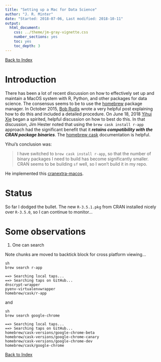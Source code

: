 ```yaml
---
title: "Setting up a Mac for Data Science"
author: "J. R. Minter"
date: "Started: 2018-07-06, Last modified: 2018-10-11"
output:
  html_document:
    css: ../theme/jm-gray-vignette.css
    number_sections: yes
    toc: yes
    toc_depth: 3
---
```

[Back to Index](../README.html)

# Introduction

There has been a lot of recent discussion on how to effectively
set up and maintain a MacOS system with R, Python, and other
packages for data science. The consensus seems to be to use the
[homebrew](https://brew.sh/) package manager. In October 2015,
[Bob Rudis](https://rud.is/b/2015/10/22/installing-r-on-os-x-100-homebrew-edition/)
wrote a very helpful post explaining how to do this and included a
detailed procedure. On June 18, 2018
[Yihui Xie](https://community.rstudio.com/t/a-cran-extras-repository-for-the-hombrew-cask-version-of-r-experimental/9907)
began a spirited, helpful discussion on how to best do this.
In that discussion, Jim Hester noted that using the 
`brew cask install r-app` approach had the significant benefit that it
__*retains compatibility with the CRAN package binaries*__. The
[homebrew cask](https://github.com/Homebrew/homebrew-cask)
documentation is helpful.

Yihui's conclusion was:

> I have switched to `brew cask install r-app`, so that the number of
> binary packages I need to build has become significantly smaller.
> CRAN seems to be building `sf` well, so I won't build it in my repo.

He implemented this [cranextra-macos](https://yihui.name/en/2018/07/cranextra-macos/).

# Status

So far I dodged the bullet. The new `R-3.5.1.pkg` from CRAN installed
nicely over `R-3.5.0`, so I can continue to monitor...

# Some observations

1. One can search

Note chunks are moved to backtick block for cross platform
viewing...

```
{sh searchRapp, comment=NA}
brew search r-app
```

```
==> Searching local taps...
==> Searching taps on GitHub...
dnscrypt-wrapper
pyenv-virtualenvwrapper
homebrew/cask/r-app
```
and

```
{sh searchChrome, comment=NA}
brew search google-chrome
```

```
==> Searching local taps...
==> Searching taps on GitHub...
homebrew/cask-versions/google-chrome-beta
homebrew/cask-versions/google-chrome-canary
homebrew/cask-versions/google-chrome-dev
homebrew/cask/google-chrome
```



[Back to Index](../README.html)